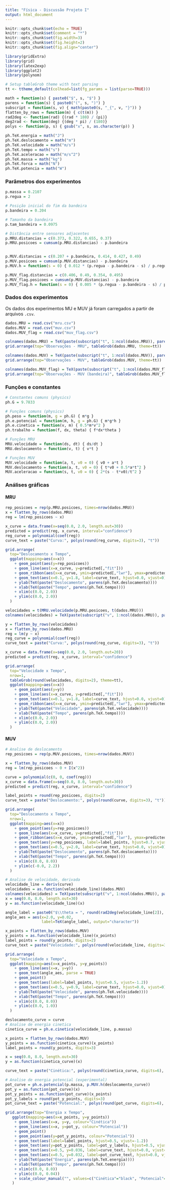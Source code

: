 ```yaml
---
title: "Física - Discussão Projeto I"
output: html_document
---
```


```r
knitr::opts_chunk$set(echo = TRUE)
knitr::opts_chunk$set(comment = "*")
knitr::opts_chunk$set(fig.width=3)
knitr::opts_chunk$set(fig.height=2)
knitr::opts_chunk$set(fig.align="center")

library(gridExtra)
library(grid)
library(latex2exp)
library(ggplot2)
library(polynom)
```

```r
# Setup tableGrob theme with text parsing
tt <- ttheme_default(colhead=list(fg_params = list(parse=TRUE)))

math = function(s) { paste0("$", s, "$") }
parens = function(s) { paste0("(", s, ")") }
subscript = function(s, v) { math(paste0(s, "_{", v, "}")) }
flatten_by_rows = function(m) { c(t(m)) }
rad2deg <- function(rad) {(rad * 180) / (pi)}
deg2rad <- function(deg) {(deg * pi) / (180)}
polys <- function(p, s) { gsub("x", s, as.character(p)) }

ph.TeX.energia = math("J")
ph.TeX.deslocamento = math("m")
ph.TeX.velocidade = math("m/s")
ph.TeX.tempo = math("s")
ph.TeX.aceleracao = math("m/s^2")
ph.TeX.massa = math("kg")
ph.TeX.forca = math("N")
ph.TeX.potencia = math("W")
```


### Parâmetros dos experimentos

```r
p.massa = 0.2107
p.regua = 2

# Posição inicial do fim da bandeira
p.bandeira = 0.204

# Tamanho da bandeira
p.tam_bandeira = 0.0975

# Distância entre sensores adjacentes
p.MRU.distancias = c(0.373, 0.322, 0.655, 0.37)
p.MRU.posicoes = cumsum(p.MRU.distancias) - p.bandeira


p.MUV.distancias = c(0.207 + p.bandeira, 0.414, 0.427, 0.49)
p.MUV.posicoes = cumsum(p.MUV.distancias) - p.bandeira
p.MUV.h = function(s = 0) { 0.012 * (p.regua - p.bandeira - s) / p.regua }

p.MUV_flag.distancias = c(0.406, 0.49, 0.354, 0.495)
p.MUV_flag.posicoes = cumsum(p.MUV.distancias) - p.bandeira
p.MUV_flag.h = function(s = 0) { 0.005 * (p.regua - p.bandeira - s) / p.regua }
```


### Dados dos experimentos

Os dados dos experimentos MU e MUV já foram carregados a partir de arquivos `.csv`.

```r
dados.MRU = read.csv("mru.csv")
dados.MUV = read.csv("muv.csv")
dados.MUV_flag = read.csv("muv_flag.csv")
```

```r
colnames(dados.MRU) = TeX(paste(subscript("t", 1:ncol(dados.MRU)), parens(ph.TeX.tempo)))
grid.arrange(top="Observações - MRU", tableGrob(dados.MRU, theme=tt))
```
```r
colnames(dados.MUV) = TeX(paste(subscript("t", 1:ncol(dados.MUV)), parens(ph.TeX.tempo)))
grid.arrange(top="Observações - MUV", tableGrob(dados.MUV, theme=tt))
```
```r
colnames(dados.MUV_flag) = TeX(paste(subscript("t", 1:ncol(dados.MUV_flag)), parens(ph.TeX.tempo)))
grid.arrange(top="Observações - MUV (bandeira)", tableGrob(dados.MUV_flag, theme=tt))
```

### Funções e constantes
```r
# Constantes comuns (physics)
ph.G = 9.7833

# Funções comuns (physics)
ph.peso = function(m, g = ph.G) { m*g }
ph.e.potencial = function(m, h, g = ph.G) { m*g*h }
ph.e.cinetica = function(v, m) { 0.5*m*v^2 }
ph.trabalho = function(f, dx, theta) { f*dx*theta }

# Funções MRU
MRU.velocidade = function(ds, dt) { ds/dt }
MRU.deslocamento = function(v, t) { v*t }

# Funções MUV
MUV.velocidade = function(a, t, v0 = 0) { v0 + a*t }
MUV.deslocamento = function(a, t, v0 = 0) { t*v0 + 0.5*a*t^2 }
MUV.aceleracao = function(s, t, v0 = 0) { 2*(s - t*v0)/t^2 }
```

### Análises gráficas

#### MRU

```r
rep_posicoes = rep(p.MRU.posicoes, times=nrow(dados.MRU))
x = flatten_by_rows(dados.MRU)
reg = lm(rep_posicoes ~ x)

x_curve = data.frame(x=seq(0.0, 2.0, length.out=30))
predicted = predict(reg, x_curve, interval="confidence")
reg_curve = polynomial(coef(reg))
curve_text = paste("Curva:", polys(round(reg_curve, digits=3), "t"))

grid.arrange(
  top="Deslocamento x Tempo",
  ggplot(mapping=aes(x=x)) 
    + geom_point(aes(y=rep_posicoes))
    + geom_line(aes(x=x_curve, y=predicted[,"fit"]))
    + geom_ribbon(aes(x=x_curve, ymin=predicted[,"lwr"], ymax=predicted[,"upr"]), alpha=0.15)
    + geom_text(aes(x=0.1, y=1.8, label=curve_text, hjust=0.0, vjust=0), parse=TRUE)
    + ylab(TeX(paste("Deslocamento", parens(ph.TeX.deslocamento))))
    + xlab(TeX(paste("Tempo", parens(ph.TeX.tempo))))
    + xlim(c(0.0, 2.0))
    + ylim(c(0.0, 2.0))
  )
```

```r
velocidades = t(MRU.velocidade(p.MRU.posicoes, t(dados.MRU)))
colnames(velocidades) = TeX(paste(subscript("v", 1:ncol(dados.MRU)), parens(ph.TeX.velocidade)))

y = flatten_by_rows(velocidades)
x = flatten_by_rows(dados.MRU)
reg = lm(y ~ x)
reg_curve = polynomial(coef(reg))
curve_text = paste("Curva:", polys(round(reg_curve, digits=3), "t"))

x_curve = data.frame(x=seq(0.0, 2.0, length.out=20))
predicted = predict(reg, x_curve, interval="confidence") 

grid.arrange(
  top="Velocidade x Tempo",
  nrow=1,
  tableGrob(round(velocidades, digits=2), theme=tt),
  ggplot(mapping=aes(x=x)) 
    + geom_point(aes(y=y))
    + geom_line(aes(x=x_curve, y=predicted[,"fit"]))
    + geom_text(aes(x=0.1, y=1.8, label=curve_text, hjust=0.0, vjust=0), parse=TRUE)
    + geom_ribbon(aes(x=x_curve, ymin=predicted[,"lwr"], ymax=predicted[,"upr"]), alpha=0.15)
    + ylab(TeX(paste("Velocidade", parens(ph.TeX.velocidade))))
    + xlab(TeX(paste("Tempo", parens(ph.TeX.tempo))))
    + xlim(c(0.0, 2.0))
    + ylim(c(0.0, 2.0))
  )
```

#### MUV

```r
# Analise de deslocamento
rep_posicoes = rep(p.MUV.posicoes, times=nrow(dados.MUV))

x = flatten_by_rows(dados.MUV)
reg = lm(rep_posicoes ~ 0 + I(x^2))

curve = polynomial(c(0, 0, coef(reg)))
x_curve = data.frame(x=seq(0.0, 8.0, length.out=30))
predicted = predict(reg, x_curve, interval="confidence")

label_points = round(rep_posicoes, digits=2)
curve_text = paste("Deslocamento:", polys(round(curve, digits=3), "t"))

grid.arrange(
  top="Deslocamento x Tempo",
  nrow=1,
  ggplot(mapping=aes(x=x)) 
    + geom_point(aes(y=rep_posicoes))
    + geom_line(aes(x=x_curve, y=predicted[,"fit"]))
    + geom_ribbon(aes(x=x_curve, ymin=predicted[,"lwr"], ymax=predicted[,"upr"]), alpha=0.15)
    + geom_text(aes(y=rep_posicoes, label=label_points, hjust=0.7, vjust=-1.4))
    + geom_text(aes(x=0.5, y=2.0, label=curve_text, hjust=0.0, vjust=0), parse=TRUE)
    + ylab(TeX(paste("Deslocamento", parens(ph.TeX.deslocamento))))
    + xlab(TeX(paste("Tempo", parens(ph.TeX.tempo))))
    + xlim(c(0.0, 8.0))
    + ylim(c(-0.0, 2.2))
  )
```

```r
# Analise de velocidade, derivada
velocidade_line = deriv(curve)
velocidades = as.function(velocidade_line)(dados.MUV)
colnames(velocidades) = TeX(paste(subscript("v", 1:ncol(dados.MRU)), parens(ph.TeX.velocidade)))
x = seq(0.0, 8.0, length.out=30)
y = as.function(velocidade_line)(x)

angle_label = paste0("$\\theta = ", round(rad2deg(velocidade_line[2]), digits=2), "°$")
angle_aes = aes(x=2.0, y=0.02, 
                label=TeX(angle_label, output="character"))

x_points = flatten_by_rows(dados.MUV)
y_points = as.function(velocidade_line)(x_points)
label_points = round(y_points, digits=2)
curve_text = paste("Velocidade:", polys(round(velocidade_line, digits=3), "t"))

grid.arrange(
  top="Velocidade x Tempo",
  ggplot(mapping=aes(x=x_points, y=y_points)) 
    + geom_line(aes(x=x, y=y))
    + geom_text(angle_aes, parse = TRUE)
    + geom_point()
    + geom_text(aes(label=label_points, hjust=0.5, vjust=-1.2))
    + geom_text(aes(x=0.5, y=0.9, label=curve_text, hjust=0.0, vjust=0), parse=TRUE)
    + ylab(TeX(paste("Velocidade", parens(ph.TeX.velocidade))))
    + xlab(TeX(paste("Tempo", parens(ph.TeX.tempo))))
    + xlim(c(0.0, 8.0))
    + ylim(c(0.0, 1.0))
  )
```


```r
deslocamento_curve = curve
# Analise de energia cinetica
cinetica_curve = ph.e.cinetica(velocidade_line, p.massa)

x_points = flatten_by_rows(dados.MUV)
y_points = as.function(cinetica_curve)(x_points)
label_points = round(y_points, digits=3)

x = seq(0.0, 8.0, length.out=30)
y = as.function(cinetica_curve)(x)

curve_text = paste("Cinética:", polys(round(cinetica_curve, digits=6), "t"))

# Analise de energia potencial (experimental)
pot_curve = ph.e.potencial(p.massa, p.MUV.h(deslocamento_curve))
pot_y = as.function(pot_curve)(x)
pot_y_points = as.function(pot_curve)(x_points)
pot_y_labels = round(pot_y_points, digits=3)
pot_curve_text = paste("Potencial:", polys(round(pot_curve, digits=6), "t"))

grid.arrange(top="Energia x Tempo", 
   ggplot(mapping=aes(x=x_points, y=y_points)) 
    + geom_line(aes(x=x, y=y, colour="Cinética"))
    + geom_line(aes(x=x, y=pot_y, colour="Potencial"))
    + geom_point()
    + geom_point(aes(y=pot_y_points, colour="Potencial"))
    + geom_text(aes(label=label_points, hjust=0.5, vjust=-1.2))
    + geom_text(aes(y=pot_y_points, label=pot_y_labels, hjust=0.5, vjust=-1.2, colour="Potencial"))
    + geom_text(aes(x=0.5, y=0.036, label=curve_text, hjust=0.0, vjust=0), parse=TRUE)
    + geom_text(aes(x=0.5, y=0.032, label=pot_curve_text, hjust=0.0, vjust=0, colour="Potencial"), parse=TRUE)
    + ylab(TeX(paste("Energia", parens(ph.TeX.energia))))
    + xlab(TeX(paste("Tempo", parens(ph.TeX.tempo))))
    + xlim(c(0.0, 8.0))
    + ylim(c(0.0, 0.04))
    + scale_colour_manual("", values=c("Cinética"="black", "Potencial"="red"))
   )
```
